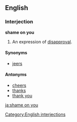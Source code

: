 ==English==

===Interjection===
'''shame on you'''

#An expression of [[disapproval]].

====Synonyms====
*[[jeers]]

====Antonyms====
*[[cheers]]
*[[thanks]]
*[[thank you]]

[[Category:English interjections]]

[[ja:shame on you]]